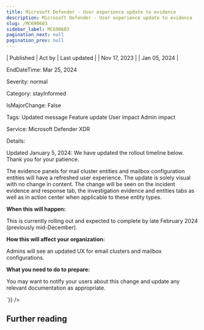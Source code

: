 ```yaml
---
title: Microsoft Defender - User experience update to evidence
description: Microsoft Defender - User experience update to evidence
slug: /MC690603
sidebar_label: MC690603
pagination_next: null
pagination_prev: null
---
```



| Published | Act by | Last updated |
| Nov 17, 2023 |  | Jan 05, 2024 |

EndDateTime: Mar 25, 2024

Severity: normal

Category: stayInformed

IsMajorChange: False

Tags: Updated message Feature update User impact Admin impact

Service: Microsoft Defender XDR

Details: 

<div dangerouslySetInnerHTML={{__html:`
<p>Updated January 5, 2024: We have updated the rollout timeline below. Thank you for your patience.</p><p>The evidence panels for mail cluster entities and mailbox configuration entities will have a refreshed user experience. The update is solely visual with no change in content. The change will be seen on the incident evidence and response tab, the investigation evidence and entities tabs as well as in action center when applicable to these entity types.</p><p><b>When this will happen:</b></p><p>This is currently rolling out and expected to complete by late February 2024 (previously mid-December).</p><p><b>How this will affect your organization:</b></p><p>Admins will see an updated UX for email clusters and mailbox configurations.</p><p><b>What you need to do to prepare:</b></p><p>You may want to notify your users about this change and update any relevant documentation as appropriate.</p>
`}} />

## Further reading
